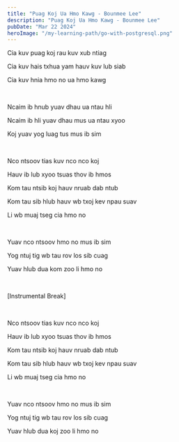 ```yaml
---
title: "Puag Koj Ua Hmo Kawg - Bounmee Lee"
description: "Puag Koj Ua Hmo Kawg - Bounmee Lee"
pubDate: "Mar 22 2024"
heroImage: "/my-learning-path/go-with-postgresql.png"
---
```


Cia kuv puag koj rau kuv xub ntiag

Cia kuv hais txhua yam hauv kuv lub siab

Cia kuv hnia hmo no ua hmo kawg

<br />

Ncaim ib hnub yuav dhau ua ntau hli

Ncaim ib hli yuav dhau mus ua ntau xyoo

Koj yuav yog luag tus mus ib sim

<br />

Nco ntsoov tias kuv nco nco koj

Hauv ib lub xyoo tsuas thov ib hmos

Kom tau ntsib koj hauv nruab dab ntub

Kom tau sib hlub hauv wb txoj kev npau suav

Li wb muaj tseg cia hmo no

<br />

Yuav nco ntsoov hmo no mus ib sim

Yog ntuj tig wb tau rov los sib cuag

Yuav hlub dua kom zoo li hmo no

<br />

[Instrumental Break]

<br />

Nco ntsoov tias kuv nco nco koj

Hauv ib lub xyoo tsuas thov ib hmos

Kom tau ntsib koj hauv nruab dab ntub

Kom tau sib hlub hauv wb txoj kev npau suav

Li wb muaj tseg cia hmo no

<br />

Yuav nco ntsoov hmo no mus ib sim

Yog ntuj tig wb tau rov los sib cuag

Yuav hlub dua koj zoo li hmo no
